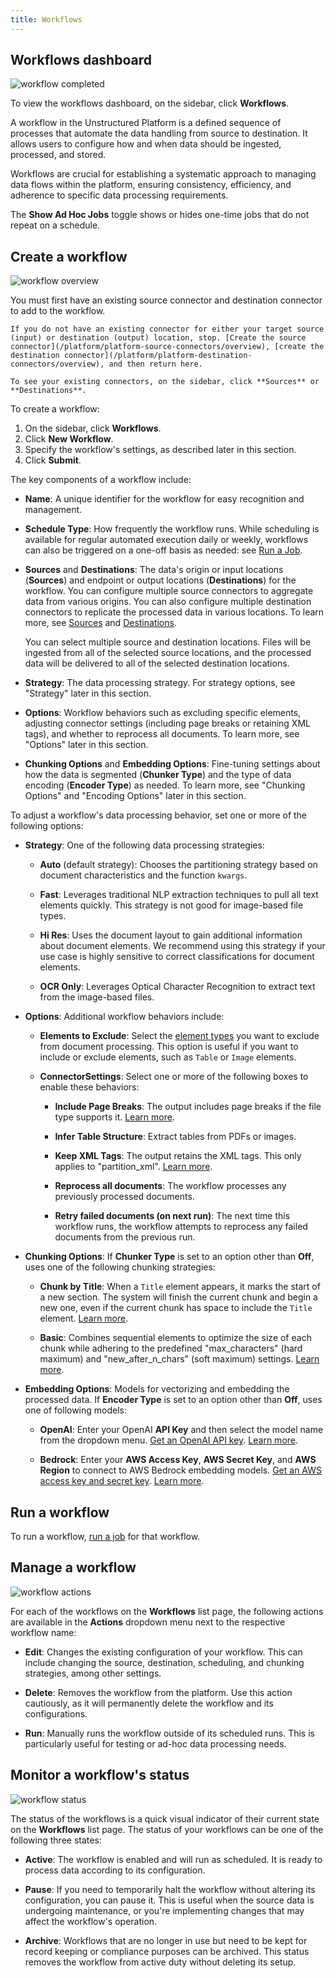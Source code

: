 ```yaml
---
title: Workflows
---
```


## Workflows dashboard

![workflow completed](/img/platform/03b-Workflow-completed.png)

To view the workflows dashboard, on the sidebar, click **Workflows**.

A workflow in the Unstructured Platform is a defined sequence of processes that automate the data handling from source to destination. It allows users to configure how and when data should be ingested, processed, and stored.

Workflows are crucial for establishing a systematic approach to managing data flows within the platform, ensuring consistency, efficiency, and adherence to specific data processing requirements.

<Note>The **Show Ad Hoc Jobs** toggle shows or hides one-time jobs that do not repeat on a schedule.</Note>

## Create a workflow

![workflow overview](/img/platform/03a-Workflow-overview.png)

<Warning>
    You must first have an existing source connector and destination connector to add to the workflow.

    If you do not have an existing connector for either your target source (input) or destination (output) location, stop. [Create the source connector](/platform/platform-source-connectors/overview), [create the destination connector](/platform/platform-destination-connectors/overview), and then return here.

    To see your existing connectors, on the sidebar, click **Sources** or **Destinations**.
</Warning>

To create a workflow:

1. On the sidebar, click **Workflows**.
2. Click **New Workflow**.
3. Specify the workflow's settings, as described later in this section.
4. Click **Submit**.

The key components of a workflow include:

*   **Name**: A unique identifier for the workflow for easy recognition and management.
    
*   **Schedule Type**: How frequently the workflow runs. While scheduling is available for regular automated execution daily or weekly, workflows can also be triggered on a one-off basis as needed: see [Run a Job](/platform/jobs-scheduling#run-a-job).
    
*   **Sources** and **Destinations**: The data's origin or input locations (**Sources**) and endpoint or output locations (**Destinations**) for the workflow. You can configure multiple source connectors to aggregate data from various origins. You can also configure multiple destination connectors to replicate the processed data in various locations. To learn more, see [Sources](/platform/platform-source-connectors/overview) and [Destinations](/platform/platform-destination-connectors/overview).

    <Note>You can select multiple source and destination locations. Files will be ingested from all of the selected source locations, and the processed data will be delivered to all of the selected destination locations.</Note>
    
*   **Strategy**: The data processing strategy. For strategy options, see "Strategy" later in this section.

*   **Options**: Workflow behaviors such as excluding specific elements, adjusting connector settings (including page breaks or retaining XML tags), and whether to reprocess all documents. To learn more, see "Options" later in this section.

*   **Chunking Options** and **Embedding Options**: Fine-tuning settings about how the data is segmented (**Chunker Type**) and the type of data encoding (**Encoder Type**) as needed. To learn more, see "Chunking Options" and "Encoding Options" later in this section.
    
To adjust a workflow's data processing behavior, set one or more of the following options:

*   **Strategy**: One of the following data processing strategies:
    
    *   **Auto** (default strategy): Chooses the partitioning strategy based on document characteristics and the function `kwargs`.
        
    *   **Fast**: Leverages traditional NLP extraction techniques to pull all text elements quickly. This strategy is not good for image-based file types.
        
    *   **Hi Res**: Uses the document layout to gain additional information about document elements. We recommend using this strategy if your use case is highly sensitive to correct classifications for document elements.
        
    *   **OCR Only**: Leverages Optical Character Recognition to extract text from the image-based files.
        
*   **Options**: Additional workflow behaviors include:
    
    *   **Elements to Exclude**: Select the [element types](/open-source/concepts/document-elements#element-type) you want to exclude from document processing. This option is useful if you want to include or exclude elements, such as `Table` or `Image` elements.
        
    *   **ConnectorSettings**: Select one or more of the following boxes to enable these behaviors:
        
        *   **Include Page Breaks**: The output includes page breaks if the file type supports it. [Learn more](/api-reference/api-services/api-parameters#include-page-breaks).
            
        *   **Infer Table Structure**: Extract tables from PDFs or images.
            
        *   **Keep XML Tags**: The output retains the XML tags. This only applies to "partition\_xml". [Learn more](/api-reference/api-services/api-parameters#xml-keep-tags).
            
        *   **Reprocess all documents**: The workflow processes any previously processed documents.

        *   **Retry failed documents (on next run)**: The next time this workflow runs, the workflow attempts to reprocess any failed documents from the previous run.
            
*   **Chunking Options**: If **Chunker Type** is set to an option other than **Off**, uses one of the following chunking strategies:
    
    *   **Chunk by Title**: When a `Title` element appears, it marks the start of a new section. The system will finish the current chunk and begin a new one, even if the current chunk has space to include the `Title` element. [Learn more](/open-source/core-functionality/chunking#by-title-chunking-strategy).
        
    *   **Basic**: Combines sequential elements to optimize the size of each chunk while adhering to the predefined "max\_characters" (hard maximum) and "new\_after\_n\_chars" (soft maximum) settings. [Learn more](/open-source/core-functionality/chunking#basic-chunking-strategy).
        
*   **Embedding Options**: Models for vectorizing and embedding the processed data. If **Encoder Type** is set to an option other than **Off**, uses one of following models:
    
    *   **OpenAI**: Enter your OpenAI **API Key** and then select the model name from the dropdown menu. [Get an OpenAI API key](https://help.openai.com/en/articles/4936850-where-do-i-find-my-openai-api-key). [Learn more](/open-source/core-functionality/embedding#openaiembeddingencoder).
        
    *   **Bedrock**: Enter your **AWS Access Key**, **AWS Secret Key**, and **AWS Region** to connect to AWS Bedrock embedding models. [Get an AWS access key and secret key](https://docs.aws.amazon.com/IAM/latest/UserGuide/id_credentials_access-keys.html). [Learn more](/open-source/core-functionality/embedding#bedrockembeddingencoder).
        
## Run a workflow

To run a workflow, [run a job](/platform/jobs-scheduling#run-a-job) for that workflow.

## Manage a workflow

![workflow actions](/img/platform/03c-Workflows-Actions.png)

For each of the workflows on the **Workflows** list page, the following actions are available in the **Actions** dropdown menu next to the respective workflow name:

*   **Edit**: Changes the existing configuration of your workflow. This can include changing the source, destination, scheduling, and chunking strategies, among other settings.
    
*   **Delete**: Removes the workflow from the platform. Use this action cautiously, as it will permanently delete the workflow and its configurations.
    
*   **Run**: Manually runs the workflow outside of its scheduled runs. This is particularly useful for testing or ad-hoc data processing needs.

## Monitor a workflow's status

![workflow status](/img/platform/03d-Workflows-Status.png)

The status of the workflows is a quick visual indicator of their current state on the **Workflows** list page. The status of your workflows can be one of the following three states:

*   **Active**: The workflow is enabled and will run as scheduled. It is ready to process data according to its configuration.
    
*   **Pause**: If you need to temporarily halt the workflow without altering its configuration, you can pause it. This is useful when the source data is undergoing maintenance, or you're implementing changes that may affect the workflow's operation.
    
*   **Archive**: Workflows that are no longer in use but need to be kept for record keeping or compliance purposes can be archived. This status removes the workflow from active duty without deleting its setup.
    

